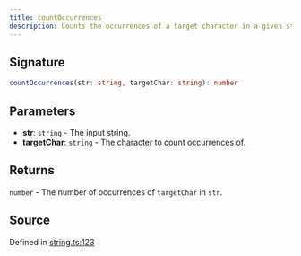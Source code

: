 ```yaml
---
title: countOccurrences
description: Counts the occurrences of a target character in a given string.
---
```


## Signature

```typescript path=null start=null
countOccurrences(str: string, targetChar: string): number
```

## Parameters

- **str**: `string` - The input string.
- **targetChar**: `string` - The character to count occurrences of.

## Returns

`number` - The number of occurrences of `targetChar` in `str`.

## Source

Defined in [string.ts:123](https://github.com/koji/ichigyou/blob/main/src/string.ts#L123)
